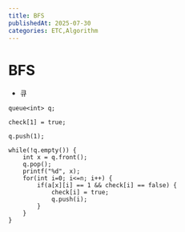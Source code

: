 ```yaml
---
title: BFS
publishedAt: 2025-07-30
categories: ETC,Algorithm
---
```


# BFS

- 큐

```
queue<int> q;

check[1] = true;

q.push(1);

while(!q.empty()) {
    int x = q.front();
    q.pop();
    printf("%d", x);
    for(int i=0; i<=n; i++) {
        if(a[x][i] == 1 && check[i] == false) {
            check[i] = true;
            q.push(i);
        }
    }
}
```

